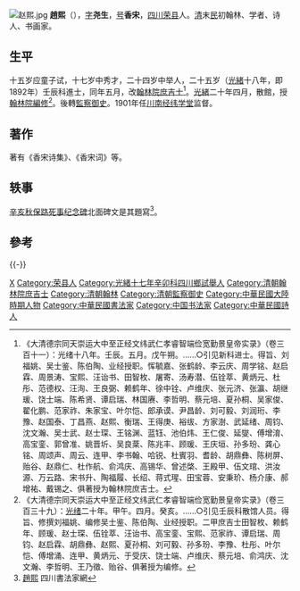 [[File:赵熙.jpg|thumb]]
'''趙熙'''（{{bd|1867年||1948年|catIdx=Z趙}}），[[表字|字]]'''尧生'''，[[号|号]]'''香宋'''，[[四川|四川]][[荣县|荣县]]人。[[清|清]]末[[民|民]]初翰林、学者、诗人、书画家。

== 生平 ==
十五岁应童子试，十七岁中秀才，二十四岁中举人，二十五岁（[[光緒|光緒]]十八年，即1892年）壬辰科進士，同年五月，改[[翰林院庶吉士|翰林院庶吉士]]<ref>《大清德宗同天崇运大中至正经文纬武仁孝睿智端俭宽勤景皇帝实录》（卷三百十一）：光绪十八年。壬辰。五月。戊午朔。……○引见新科进士。得旨、刘福姚、吴士鉴、陈伯陶、业经授职。恽毓嘉、张鹤龄、李云庆、周学铭、赵启霖、周景涛、宝熙、汪诒书、田智枚、屠寄、汤寿潜、伍铨萃、黄炳元、杜彤、范德权、汪洵、王良弼、赖鹤年、徐中铨、卢维庆、张元济、张瀛、胡继瑗、饶士端、陈希贤、谭启瑞、林国赓、李哲明、蔡元培、夏孙桐、吴家俊、翟化鹏、范家祚、朱家宝、叶尔恺、郎承谟、尹昌龄、刘可毅、刘润珩、李豫、赵国泰、丁昌燕、赵熙、衡瑞、王得庚、裕绂、方家澍、武延绪、周钧、沈文瀚、吴士武、赵士琛、王铭渊、蓝钰、池伯炜、王仁俊、延燮、傅增淯、高宝銮、郭曾准、姚晋圻、吴良棻、陈兆丰、顾瑗、王庆垣、孙多玢、龚心铭、周颂声、周云、连甲、李书翰、哈锐、杜賓羽、耆龄、胡鼎彝、陈树屏、贻谷、赵鼎仁、杜作航、俞鸿庆、高锡华、曾述棨、王殿甲、伍文琯、洪汝源、万云路、宋书升、陶福履、长绍、蒋式瑆、田宝蓉、安秉玠、杨介康、郝增祐、戴锡之、俱著授为翰林院庶吉士。</ref>。[[光緒|光緒]]二十年四月，散館，授[[翰林院編修|翰林院編修]]<ref>《大清德宗同天崇运大中至正经文纬武仁孝睿智端俭宽勤景皇帝实录》（卷三百三十九）：[[光绪|光绪]]二十年。甲午。四月。癸亥。……○引见壬辰科散馆人员。得旨、修撰刘福姚、编修吴士鉴、陈伯陶、业经授职。二甲庶吉士田智枚、赖鹤年、顾瑗、赵士琛、伍铨萃、汪诒书、高宝銮、宝熙、范家祚、谭启瑞、周钧、赵启霖、胡鼎彝、赵熙、夏孙桐、刘可毅、孙多玢、李豫、杜彤、叶尔恺、傅增涌、连甲、黄炳元、于受庆、饶士端、卢维庆、蔡元培、俞鸿庆、沈文瀚、李哲明、王乃徵、贻谷、俱著授为编修。</ref>。後轉[[監察御史|監察御史]]。1901年任[[川南经纬学堂|川南经纬学堂]]监督。

== 著作 ==
著有《香宋诗集》、《香宋词》等。

== 轶事 ==
[[辛亥秋保路死事纪念碑|辛亥秋保路死事纪念碑]]北面碑文是其題寫<ref>[http://www.scshufajia.com/show.asp?id=329 趙熙] {{Wayback|url=http://www.scshufajia.com/show.asp?id=329 |date=20110717194552 }} 四川書法家網</ref>。

== 參考 ==
{{Reflist|2}}
{{-}}
{{光緒十八年壬辰科殿試金榜}}

{{Authority control}}
{{DEFAULTSORT:Zhao趙}}
[[Category:趙姓|X]]
[[Category:荣县人|Category:荣县人]]
[[Category:光緒十七年辛卯科四川鄉試舉人|Category:光緒十七年辛卯科四川鄉試舉人]]
[[Category:清朝翰林院庶吉士|Category:清朝翰林院庶吉士]]
[[Category:清朝翰林|Category:清朝翰林]]
[[Category:清朝監察御史|Category:清朝監察御史]]
[[Category:中華民國大陸時期人物|Category:中華民國大陸時期人物]]
[[Category:中華民國書法家|Category:中華民國書法家]]
[[Category:中国书法家|Category:中国书法家]]
[[Category:中華民國詩人|Category:中華民國詩人]]